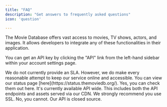 ```yaml
---
title: "FAQ"
description: "Get answers to frequently asked questions"
icon: 'question'

---
```


<Accordion title="What is TMDB API?">

  The Movie Database offers vast access to movies, TV shows, actors, and images. It allows developers to integrate any of these functionalities in their application.
</Accordion>

<Accordion title="How do I get my API key?">

  &#x20; You can get an API key by clicking the "API" link from the left-hand sidebar within your account settings page.
</Accordion>

<Accordion title="Is there an SLA?">
  &#x20; We do not currently provide an SLA. However, we do make every reasonable attempt to keep our service online and accessible. You can view our status page [here](https://status.themoviedb.org/).
</Accordion>

<Accordion title="Are there any API wrappers or libraries I can use?">
  Yes, you can check them out here.
</Accordion>

<Accordion title="What about SSL?">
  It's currently available API wide. This includes both the API endpoints and assets served via our CDN. We strongly recommend you use SSL.

</Accordion>

<Accordion title="Can I make changes to the API?">
  No, you cannot. Our API is closed source.
</Accordion>


